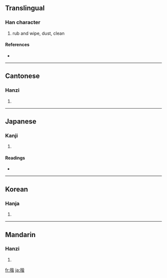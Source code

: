 ==Translingual==

===Han character===
{{Han char|rn=64|rad=手|as=09|sn=12|four=5106<sub>1</sub>|canj=手心心日 (QPPA)}}

# rub and wipe, dust, clean

====References====
* {{Han ref|kx=0443.250|dkj=12383|dj=0794.250|hdz=31914.030|uh=63E9|ud=25577|bh=B47B|bd=46203}}

----

==Cantonese==

===Hanzi===
{{yue-hanzi|jyut=|y=haai1}}

# {{defn|Cantonese|sort=手09}}

----

==Japanese==

===Kanji===
{{ja-kanji|grade=|rs=手09}}

# {{defn|Japanese|sort=手09}}

====Readings====
* {{ja-readings|on=[[かい]] (kai), [[かつ]] (katsu)|kun=[[ぬぐう]] (nuguu)}}

----

==Korean==

===Hanja===
{{ko-hanja|hangeul=개|eumhun=|rv=gae|mr=kae|y=kay}}

# {{defn|Korean|sort=手09}}

----

==Mandarin==

===Hanzi===
{{cmn-hanzi|pin=[[kāi]] ([[kai1]])|wg=k'ai<sup>1</sup>}}

# {{defn|Mandarin|sort=手09}}

[[fr:揩]]
[[ja:揩]]